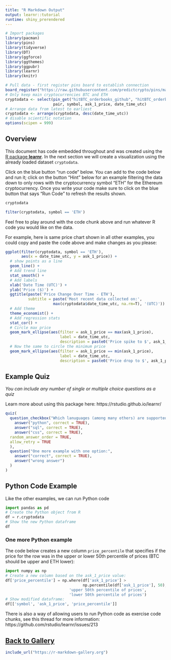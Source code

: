 ```yaml
---
title: "R Markdown Output"
output: learnr::tutorial
runtime: shiny_prerendered
---
```


```r
# Import packages
library(pacman)
library(pins)
library(tidyverse)
library(DT)
library(ggforce)
library(ggthemes)
library(ggpubr)
library(learnr)
library(knitr)

# Pull data - first register pins board to establish connection
board_register("https://raw.githubusercontent.com/predictcrypto/pins/master/","hitBTC_orderbooks_github")
# Only keep main cryptocurrencies BTC and ETH
cryptodata <- select(pin_get("hitBTC_orderbooks_github", "hitBTC_orderbooks_github"),
                     pair, symbol, ask_1_price, date_time_utc)
# Arrange data from latest to earliest
cryptodata <- arrange(cryptodata, desc(date_time_utc))
# disable scientific notation
options(scipen = 999)
```

## Overview

This document has code embedded throughout and was created using the [R package **learnr**](https://rstudio.github.io/learnr/). In the next section we will create a visualization using the already loaded dataset `cryptodata`.

Click on the blue button "run code" below. You can add to the code below and run it; click on the button "Hint" below for an example filtering the data down to only rows with the cryptocurrency symbol "ETH" for the Ethereum cryptocurrency. Once you write your code make sure to click on the blue button that says "Run Code" to refresh the results shown.

```r
cryptodata
```

```r
filter(cryptodata, symbol == 'ETH')
```

Feel free to play around with the code chunk above and run whatever R code you would like on the data.

For example, here is same price chart shown in all other examples, you could copy and paste the code above and make changes as you please:
```r
ggplot(filter(cryptodata, symbol == 'ETH'), 
       aes(x = date_time_utc, y = ask_1_price)) +
  # show points as a line
  geom_line() + 
  # Add trend line
  stat_smooth() +
  # Add labels
  xlab('Date Time (UTC)') +
  ylab('Price ($)') +
  ggtitle(paste('Price Change Over Time - ETH'),
          subtitle = paste('Most recent data collected on:',
                     max(cryptodata$date_time_utc, na.rm=T), '(UTC)')) + 
  # Add theme
  theme_economist() + 
  # Add regression stats
  stat_cor() +
  # Circle max price
  geom_mark_ellipse(aes(filter = ask_1_price == max(ask_1_price),
                        label = date_time_utc,
                        description = paste0('Price spike to $', ask_1_price))) +
  # Now the same to circle the minimum price
  geom_mark_ellipse(aes(filter = ask_1_price == min(ask_1_price),
                        label = date_time_utc,
                        description = paste0('Price drop to $', ask_1_price)))
```

## Example Quiz

*You can include any number of single or multiple choice questions as a quiz*

Learn more about using this package here: https://rstudio.github.io/learnr/

```r
quiz(
  question_checkbox("Which lanuguages (among many others) are supported by R Markdown?",
    answer("python", correct = TRUE),
    answer("sql", correct = TRUE),
    answer("css", correct = TRUE),
  random_answer_order = TRUE,
  allow_retry = TRUE
  ),
  question("One more example with one option:",
    answer("correct", correct = TRUE),
    answer("wrong answer")
  )
)
```


## Python Code Example

Like the other examples, we can run Python code

```python
import pandas as pd
# Create the Python object from R
df = r.cryptodata
# Show the new Python dataframe
df
```

### One more Python example

The code below creates a new column `price_percentile` that specifies if the price for the row was in the upper or lower 50th percentile of prices (BTC should be upper and ETH lower):

```python
import numpy as np
# Create a new column based on the ask_1_price value:
df['price_percentile'] = np.where(df['ask_1_price'] > 
                                  np.percentile(df['ask_1_price'], 50),
                            'upper 50th percentile of prices', 
                            'lower 50th percentile of prices')
# Show modified dataframe:
df[['symbol', 'ask_1_price', 'price_percentile']]
```

There is also a way of allowing users to run Python code as exercise code chunks, see this thread for more information: https://github.com/rstudio/learnr/issues/213

## [Back to Gallery](https://r-markdown-gallery.org)

```r
include_url("https://r-markdown-gallery.org")
```

